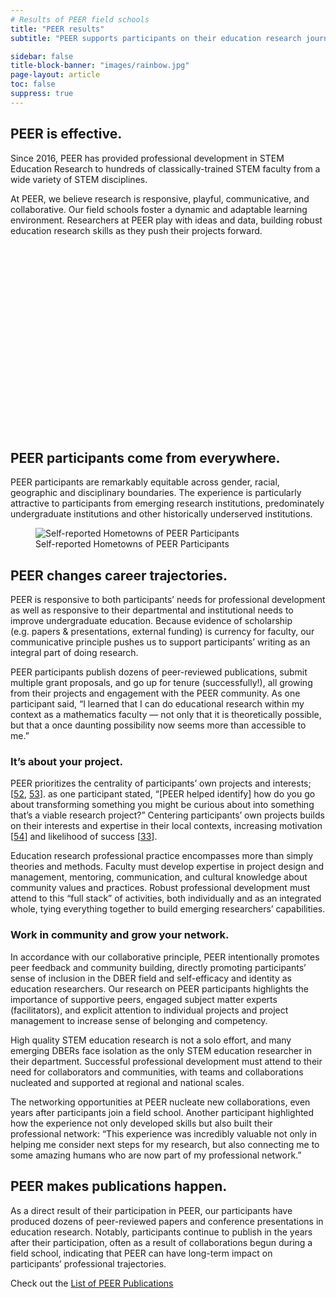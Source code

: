 ```yaml
---
# Results of PEER field schools
title: "PEER results"
subtitle: "PEER supports participants on their education research journeys"

sidebar: false
title-block-banner: "images/rainbow.jpg"
page-layout: article
toc: false
suppress: true
---
```


## PEER is effective.

Since 2016, PEER has provided professional development in STEM Education Research to hundreds of classically-trained STEM faculty from a wide variety of STEM disciplines.

At PEER, we believe research is responsive, playful, communicative, and collaborative. Our field schools foster a dynamic and adaptable learning environment. Researchers at PEER play with ideas and data, building robust education research skills as they push their projects forward.

```{=HTML}

<!-- Needed to render the images, else avatars break -->

<img src="./images/avatars/avatar01.png" hidden>
<img src="./images/avatars/avatar02.png" hidden>
<img src="./images/avatars/avatar03.png" hidden>
<img src="./images/avatars/avatar04.png" hidden>
<img src="./images/avatars/avatar05.png" hidden>
<img src="./images/avatars/avatar06.png" hidden>
<img src="./images/avatars/avatar07.png" hidden>
<img src="./images/avatars/avatar08.png" hidden>
<img src="./images/avatars/avatar09.png" hidden>
<img src="./images/avatars/avatar10.png" hidden>
<img src="./images/avatars/avatar11.png" hidden>
<img src="./images/avatars/avatar12.png" hidden>
<img src="./images/avatars/avatar13.png" hidden>
<img src="./images/avatars/avatar14.png" hidden>
<img src="./images/avatars/avatar15.png" hidden>

<!DOCTYPE html>
<html lang="en">
<head>
    <meta charset="UTF-8">
    <meta name="viewport" content="width=device-width, initial-scale=1.0">
    <title>Responsive Carousel</title>
    <link rel="stylesheet" href="styles.css">

    <style>
        @media only screen and (min-width: 1201px) {
            #carouselFrame {
                width: 100%;
                height: 410px; /* Adjust height as needed */
            }
        }

        @media only screen and (max-width: 1200px) {
            #carouselFrame {
                width: min(400px, 100%);
                max-width: 100%;
                height: 300px; /* Adjust height as needed */
            }
        }
    </style>

</head>
<body>

    <div align="center">
        <script>
        window.onload = function() {
            var iframe = document.getElementById('carouselFrame');
            var screenWidth = window.innerWidth;

            if (screenWidth >= 1201) {
            iframe.src = 'testimonial-carousel-wide.html';
            } else {
            iframe.src = 'testimonial-carousel-mobile.html';
            }
            console.log(iframe.src)
        };
        </script>

        <iframe id="mobileCarouselLoader" frameborder="0" scrolling="no" src="testimonial-carousel-mobile.html" hidden></iframe>

        <iframe id="wideCarouselLoader" frameborder="0" scrolling="no" src="testimonial-carousel-wide.html" hidden></iframe>

        
        <iframe id="carouselFrame" frameborder="0" scrolling="no"></iframe>
    </div>
</body>
</html>


```

## PEER participants come from everywhere.

PEER participants are remarkably equitable across gender, racial, geographic and disciplinary boundaries.  The experience is particularly attractive to participants from emerging research institutions, predominately undergraduate institutions and other historically underserved institutions.  

![Self-reported Hometowns of PEER Participants](images/peer-participant-field-school-map.png)


## PEER changes career trajectories.

PEER is responsive to both participants’ needs for professional development as well as responsive to their departmental and institutional needs to improve undergraduate education. Because evidence of scholarship (e.g. papers & presentations, external funding) is currency for faculty, our communicative principle pushes us to support participants’ writing as an integral part of doing research.

PEER participants publish dozens of peer-reviewed publications, submit multiple grant proposals, and go up for tenure (successfully!), all growing from their projects and engagement with the PEER community. As one participant said, “I learned that I can do educational research within my context as a mathematics faculty — not only that it is theoretically possible, but that a once daunting possibility now seems more than accessible to me.”

### It's about your project.

PEER prioritizes the centrality of participants’ own projects and interests; [[52](https://quod.lib.umich.edu/cgi/p/pod/dod-idx/developmental-models-of-faculty-careers-a-critique.pdf?c=tia;idno=17063888.0006.005;format=pdf), [53](https://www.jstor.org/stable/3446263)]. as one participant stated, “[PEER helped identify] how do you go about transforming something you might be curious about into something that’s a viable research project?” Centering participants’ own projects builds on their interests and expertise in their local contexts, increasing motivation [[54](https://psycnet.apa.org/record/2000-13324-007)] and likelihood of success [[33](https://journals.aps.org/prper/abstract/10.1103/PhysRevPhysEducRes.16.020105)]. 

Education research professional practice encompasses more than simply theories and methods. Faculty must develop expertise in project design and management, mentoring, communication, and cultural knowledge about community values and practices. Robust professional development must attend to this “full stack” of activities, both individually and as an integrated whole, tying everything together to build emerging researchers’ capabilities.


### Work in community and grow your network.

In accordance with our collaborative principle, PEER intentionally promotes peer feedback and community building, directly promoting participants’ sense of inclusion in the DBER field and self-efficacy and identity as education researchers. Our research on PEER participants highlights the importance of supportive peers, engaged subject matter experts (facilitators), and explicit attention to individual projects and project management to increase sense of belonging and competency. 

High quality STEM education research is not a solo effort, and many emerging DBERs face isolation as the only STEM education researcher in their department. Successful professional development must attend to their need for collaborators and communities, with teams and collaborations nucleated and supported at regional and national scales.

The networking opportunities at PEER nucleate new collaborations, even years after participants join a field school.  Another participant highlighted how the experience not only developed skills but also built their professional network: “This experience was incredibly valuable not only in helping me consider next steps for my research, but also connecting me to some amazing humans who are now part of my professional network.”



## PEER makes publications happen.

 As a direct result of their participation in PEER, our participants have produced dozens of peer-reviewed papers and conference presentations in education research.  Notably, participants continue to publish in the years after their participation, often as a result of collaborations begun during a field school, indicating that PEER can have long-term impact on participants’ professional trajectories.   



:::{.callout-note collapse="false"}
Check out the [List of PEER Publications](https://www.rit.edu/castle/sites/rit.edu.castle/files/images/10-09-20_Compiled%20PEER%20Pubs_Pres%20.pdf)
:::